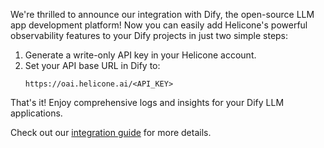 We're thrilled to announce our integration with Dify, the open-source LLM app development platform! Now you can easily add Helicone's powerful observability features to your Dify projects in just two simple steps:

1. Generate a write-only API key in your Helicone account.
2. Set your API base URL in Dify to:
   ```
   https://oai.helicone.ai/<API_KEY>
   ```

That's it! Enjoy comprehensive logs and insights for your Dify LLM applications.

Check out our [integration guide](https://docs.helicone.ai/integration-guide/dify) for more details.
